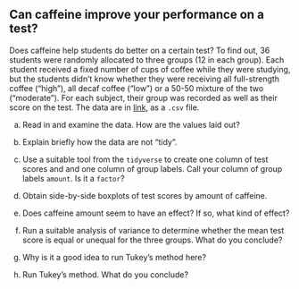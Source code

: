 ##  Can caffeine improve your performance on a test?


 
Does caffeine help students do better on a certain test? To
find out, 36 students were randomly allocated to three groups (12 in
each group).  Each student received a fixed number of cups of coffee
while they were studying, but the students didn't know whether they
were receiving all full-strength coffee ("high"), all decaf coffee
("low") or a 50-50 mixture of the two ("moderate"). For each
subject, their group was recorded as well as their score on the
test. The data are in
[link](http://ritsokiguess.site/datafiles/caffeine.csv), as a
`.csv` file.



(a) Read in and examine the data. How are the values laid out?



(b) Explain briefly how the data are not "tidy".



(c) Use a suitable tool from the `tidyverse` to create one
column of test scores and and one column of group labels. Call your
column of group labels `amount`. Is it a `factor`?



(d) Obtain side-by-side boxplots of test scores by amount of caffeine.



(e) Does caffeine amount seem to have an effect? If so, what
kind of effect?



(f) Run a suitable analysis of variance to determine whether
the mean test score is equal or unequal for the three groups. What
do you conclude?



(g) Why is it a good idea to run Tukey's method here?
 


(h) Run Tukey's method. What do you conclude?



